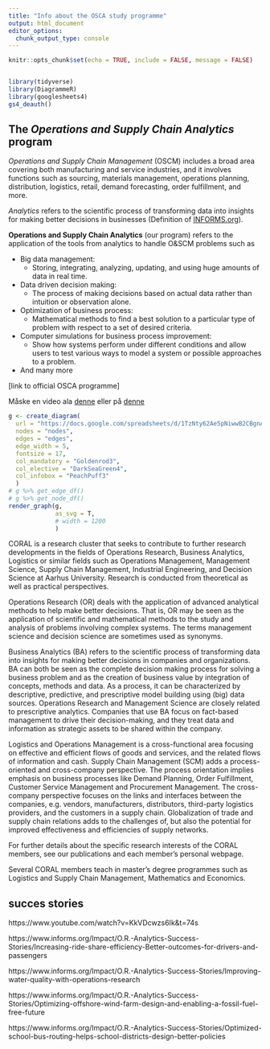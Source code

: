 ```yaml
---
title: "Info about the OSCA study programme"
output: html_document
editor_options: 
  chunk_output_type: console
---
```


```r
knitr::opts_chunk$set(echo = TRUE, include = FALSE, message = FALSE)
```

```r
```

```r
library(tidyverse)
library(DiagrammeR)
library(googlesheets4)
gs4_deauth()
```

## The *Operations and Supply Chain Analytics* program {#OSCA}

*Operations and Supply Chain Management* (OSCM) includes a broad area covering both manufacturing and service industries, and it involves functions such as sourcing, materials management, operations planning, distribution, logistics, retail, demand forecasting, order fulfillment, and more.


*Analytics* refers to the scientific process of transforming data into insights for making better decisions in businesses (Definition of [INFORMS.org](https://www.informs.org/About-INFORMS/News-Room/O.R.-and-Analytics-in-the-News/Best-definition-of-analytics)). 

**Operations and Supply Chain Analytics** (our program) refers to the application of the tools from analytics to handle O&SCM problems such as

* Big data management:
    * Storing, integrating, analyzing, updating, and using huge amounts of data in real time.
* Data driven decision making:
    * The process of making decisions based on actual data rather than intuition or observation alone.
* Optimization of business process:
    * Mathematical methods to find a best solution to a particular type of problem with respect to a set of desired criteria. 
* Computer simulations for business process improvement:
    * Show how systems perform under different conditions and allow users to test various ways to model a system or possible approaches to a problem.
* And many more

[link to official OSCA programme]

Måske en video ala [denne](https://www.dtu.dk/english/education/msc/programmes/business-analytics) 
eller på [denne](https://kandidat.au.dk/retailmanagement/)


```r
g <- create_diagram(
  url = "https://docs.google.com/spreadsheets/d/1TzNty62Ae5pNiwwB2CBgnAgeFyuODGK1gxc794GPoSg/edit?usp=sharing",
  nodes = "nodes",
  edges = "edges",
  edge_width = 5,
  fontsize = 17,
  col_mandatory = "Goldenrod3",
  col_elective = "DarkSeaGreen4",
  col_infobox = "PeachPuff3"
  )
# g %>% get_edge_df()
# g %>% get_node_df()
render_graph(g, 
             as_svg = T, 
             # width = 1200
             )
```


CORAL is a research cluster that seeks to contribute to further research developments in the fields of Operations Research, Business Analytics, Logistics or similar fields such as Operations Management, Management Science, Supply Chain Management, Industrial Engineering, and Decision Science at Aarhus University. Research is conducted from theoretical as well as practical perspectives.

Operations Research (OR) deals with the application of advanced analytical methods to help make better decisions. That is, OR may be seen as the application of scientific and mathematical methods to the study and analysis of problems involving complex systems. The terms management science and decision science are sometimes used as synonyms.

Business Analytics (BA) refers to the scientific process of transforming data into insights for making better decisions in companies and organizations. BA can both be seen as the complete decision making process for solving a business problem and as the creation of business value by integration of concepts, methods and data. As a process, it can be characterized by descriptive, predictive, and prescriptive model building using (big) data sources. Operations Research and Management Science are closely related to prescriptive analytics. Companies that use BA focus on fact-based management to drive their decision-making, and they treat data and information as strategic assets to be shared within the company.

Logistics and Operations Management is a cross-functional area focusing on effective and efficient flows of goods and services, and the related flows of information and cash. Supply Chain Management (SCM) adds a process-oriented and cross-company perspective. The process orientation implies emphasis on business processes like Demand Planning, Order Fulfillment, Customer Service Management and Procurement Management. The cross-company perspective focuses on the links and interfaces between the companies, e.g. vendors, manufacturers, distributors, third-party logistics providers, and the customers in a supply chain. Globalization of trade and supply chain relations adds to the challenges of, but also the potential for improved effectiveness and efficiencies of supply networks.

For further details about the specific research interests of the CORAL members, see our publications and each member’s personal webpage.

Several CORAL members teach in master's degree programmes such as Logistics and Supply Chain Management, Mathematics and Economics.


## succes stories

https://www.youtube.com/watch?v=KkVDcwzs6Ik&t=74s

https://www.informs.org/Impact/O.R.-Analytics-Success-Stories/Increasing-ride-share-efficiency-Better-outcomes-for-drivers-and-passengers

https://www.informs.org/Impact/O.R.-Analytics-Success-Stories/Improving-water-quality-with-operations-research

https://www.informs.org/Impact/O.R.-Analytics-Success-Stories/Optimizing-offshore-wind-farm-design-and-enabling-a-fossil-fuel-free-future 

https://www.informs.org/Impact/O.R.-Analytics-Success-Stories/Optimized-school-bus-routing-helps-school-districts-design-better-policies


